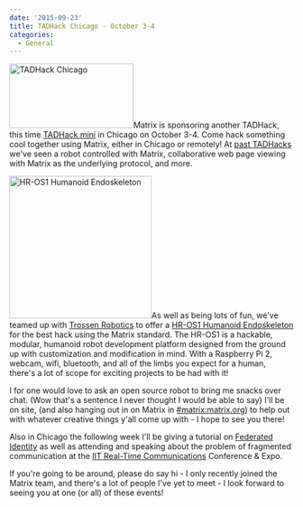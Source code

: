 ```yaml
---
date: '2015-09-23'
title: TADHack Chicago - October 3-4
categories:
  - General
---
```


<a href="https://matrix.org/blog/wp-content/uploads/2015/09/TADHack-Mini-2015-IITRTC-Chicago-v2.png"><img class="alignright wp-image-1284" src="https://matrix.org/blog/wp-content/uploads/2015/09/TADHack-Mini-2015-IITRTC-Chicago-v2.png" alt="TADHack Chicago" width="220" height="114" /></a>Matrix is sponsoring another TADHack, this time <a href="http://tadhack.com/2015/tadhack-mini-chicago/">TADHack mini</a> in Chicago on October 3-4. Come hack something cool together using Matrix, either in Chicago or remotely! At <a href="http://matrix.org/blog/2015/04/13/tadhack-mini-london-completed/">past TADHacks</a> we've seen a robot controlled with Matrix, collaborative web page viewing with Matrix as the underlying protocol, and more.



<a href="https://matrix.org/blog/wp-content/uploads/2015/09/Img0041.jpg"><img class="alignleft wp-image-1285" src="https://matrix.org/blog/wp-content/uploads/2015/09/Img0041-300x300.jpg" alt="HR-OS1 Humanoid Endoskeleton" width="252" height="252" /></a>As well as being lots of fun, we've teamed up with <a href="http://www.trossenrobotics.com/">Trossen Robotics</a> to offer a <a href="http://www.trossenrobotics.com/HR-OS1">HR-OS1 Humanoid Endoskeleton</a> for the best hack using the Matrix standard. The HR-OS1 is a hackable, modular, humanoid robot development platform designed from the ground up with customization and modification in mind. With a Raspberry Pi 2, webcam, wifi, bluetooth, and all of the limbs you expect for a human, there's a lot of scope for exciting projects to be had with it!

I for one would love to ask an open source robot to bring me snacks over chat. (Wow that's a sentence I never thought I would be able to say)
I'll be on site, (and also hanging out in on Matrix in <a href="https://matrix.org/beta/#/room/#matrix:matrix.org">#matrix:matrix.org</a>) to help out with whatever creative things y'all come up with - I hope to see you there!

Also in Chicago the following week I'll be giving a tutorial on <a href="http://www.rtc-conference.com/tutorials/">Federated Identity</a> as well as attending and speaking about the problem of fragmented communication at the <a href="http://www.rtc-conference.com/">IIT Real-Time Communications</a> Conference &amp; Expo.

If you're going to be around, please do say hi - I only recently joined the Matrix team, and there's a lot of people I've yet to meet - I look forward to seeing you at one (or all) of these events!